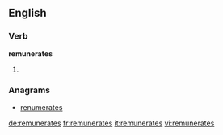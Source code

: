 ==English==

===Verb===
'''remunerates'''

# {{third-person singular of|remunerate}}

===Anagrams===
* [[renumerates#English|renumerates]]

[[de:remunerates]]
[[fr:remunerates]]
[[it:remunerates]]
[[vi:remunerates]]